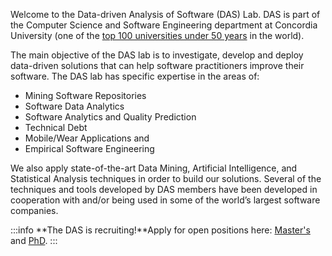Welcome to the Data-driven Analysis of Software (DAS) Lab. DAS is part of the Computer Science and Software Engineering department at Concordia University (one of the [top 100 universities under 50 years](https://www.topuniversities.com/university-rankings/top-50-under-50/2018) in the world).

The main objective of the DAS lab is to investigate, develop and deploy data-driven solutions that can help software practitioners improve their software. The DAS lab has specific expertise in the areas of:

- Mining Software Repositories
- Software Data Analytics
- Software Analytics and Quality Prediction
- Technical Debt
- Mobile/Wear Applications and
- Empirical Software Engineering

We also apply state-of-the-art Data Mining, Artificial Intelligence, and Statistical Analysis techniques in order to build our solutions. Several of the techniques and tools developed by DAS members have been developed in cooperation with and/or being used in some of the world’s largest software companies.

:::info
**The DAS is recruiting!**Apply for open positions here: [Master's](https://dearprof.com/positions/663a917eb1a073f28c471c45/apply) and [PhD](https://dearprof.com/positions/663a90b6b1a073f28c471c42/apply).
:::
